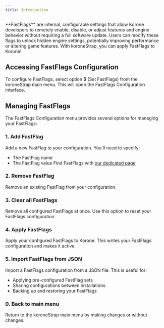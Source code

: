 ```yaml
---
title: Introduction
---
```

<Note>
    **FastFlags** are internal, configurable settings that allow Korone developers to remotely enable, disable, or adjust features and engine behavior without requiring a full software update.
    Users can modify these flags to unlock hidden engine settings, potentially improving performance or altering game features.
</Note>
With koroneStrap, you can apply FastFlags to Korone!

## Accessing FastFlags Configuration

To configure FastFlags, select option **5** (Set FastFlags) from the koroneStrap main menu. This will open the FastFlags Configuration interface.

## Managing FastFlags

The FastFlags Configuration menu provides several options for managing your FastFlags:

### 1. Add FastFlag
Add a new FastFlag to your configuration. You'll need to specify:
- The FastFlag name
- The FastFlag value
<Tip>Find FastFlags with [our dedicated page](/koroneStrap/fastflags/finding-fastflags)</Tip>

### 2. Remove FastFlag
Remove an existing FastFlag from your configuration.

### 3. Clear all FastFlags
Remove all configured FastFlags at once. Use this option to reset your FastFlags configuration.

### 4. Apply FastFlags
Apply your configured FastFlags to Korone. This writes your FastFlags configuration and makes it active.

### 5. Import FastFlags from JSON
Import a FastFlags configuration from a JSON file. This is useful for:
- Applying pre-configured FastFlag sets
- Sharing configurations between installations
- Backing up and restoring your FastFlags

### 0. Back to main menu
Return to the koroneStrap main menu by making changes or without changes.

